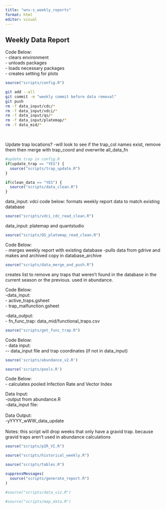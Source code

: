 ```yaml
---
title: "wnv-s_weekly_reports"
format: html
editor: visual
---
```


## Weekly Data Report

Code Below:\
- clears environment\
- unloads packages\
- loads necessary packages\
- creates setting for plots

```r
source("scripts/config.R")

```

```bash
git add --all
git commit -m "weekly commit before data removal"
git push
rm -f data_input/cdc/*
rm -f data_input/vdci/*
rm -f data_input/qs/*
rm -f data_input/platemap/*
rm -f data_mid/*

```

\

Update trap locations? -will look to see if the trap_col names exist, remove them then merge with trap_coord and overwrite all_data_fn

```r
#update_trap in config.R
if(update_trap == "YES") {
  source("scripts/trap_update.R")
}
```

```r
if(clean_data == "YES") {
  source("scripts/data_clean.R")
}
```

data_input: vdci code below: formats weekly report data to match existing database

```r
source("scripts/vdci_cdc_read_clean.R")
```

data_input: platemap and quantstudio

```r
source("scripts/QS_platemap_read_clean.R")
```

Code Below:\
- merges weekly report with existing database -pulls data from gdrive and makes and archived copy in database_archive

```r
source("scripts/data_merge_and_push.R")
```

creates list to remove any traps that weren't found in the database in the current season or the previous. used in abundance.

Code Below:\
-data_input:\
- active_traps.gsheet\
- trap_malfunction.gsheet

-data_output:\
- fn_func_trap: data_mid/functional_traps.csv

```r
source("scripts/get_func_trap.R")
```

Code Below:\
- data input:\
\-- data_input file and trap coordinates (if not in data_input)

```r
source('scripts/abundance_v2.R')
```

```r
source('scripts/pools.R')
```

Code Below:\
- calculates pooled Infection Rate and Vector Index

Data Input:\
-output from abundance.R\
-data_input file:\
\
Data Output:\
-yYYYY_wWW_data_update\
\
Notes: this script will drop weeks that only have a gravid trap. because gravid traps aren't used in abundance calculations

```r
source("scripts/pIR_VI.R")
```

```r
source("scripts/historical_weekly.R")
```

```r
source("scripts/tables.R")
```

```r
suppressMessages(
  source("scripts/generate_report.R")
)

```

```r
#source("scripts/data_viz.R")
```

```r
#source("scripts/map_data.R")
```
